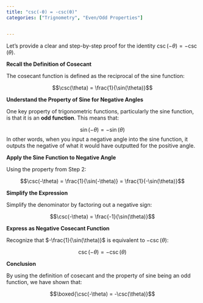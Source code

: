 ```yaml
---
title: "csc(-θ) = -csc(θ)"
categories: ["Trignometry", "Even/Odd Properties"]


---
```




Let's provide a clear and step-by-step proof for the identity $\csc(-\theta) = -\csc(\theta)$.

**Recall the Definition of Cosecant**

The cosecant function is defined as the reciprocal of the sine function:

$$\csc(\theta) = \frac{1}{\sin(\theta)}$$

**Understand the Property of Sine for Negative Angles**

One key property of trigonometric functions, particularly the sine function, is that it is an **odd function**. This means that:

$$\sin(-\theta) = -\sin(\theta)$$
In other words, when you input a negative angle into the sine function, it outputs the negative of what it would have outputted for the positive angle.

**Apply the Sine Function to Negative Angle**

Using the property from Step 2:

$$\csc(-\theta) = \frac{1}{\sin(-\theta)} = \frac{1}{-\sin(\theta)}$$

**Simplify the Expression**

Simplify the denominator by factoring out a negative sign:

$$\csc(-\theta) = \frac{-1}{\sin(\theta)}$$

**Express as Negative Cosecant Function**

Recognize that $-\frac{1}{\sin(\theta)}$ is equivalent to $-\csc(\theta)$:

$$\csc(-\theta) = -\csc(\theta)$$

**Conclusion**

By using the definition of cosecant and the property of sine being an odd function, we have shown that:

$$\boxed{\csc(-\theta) = -\csc(\theta)}$$
